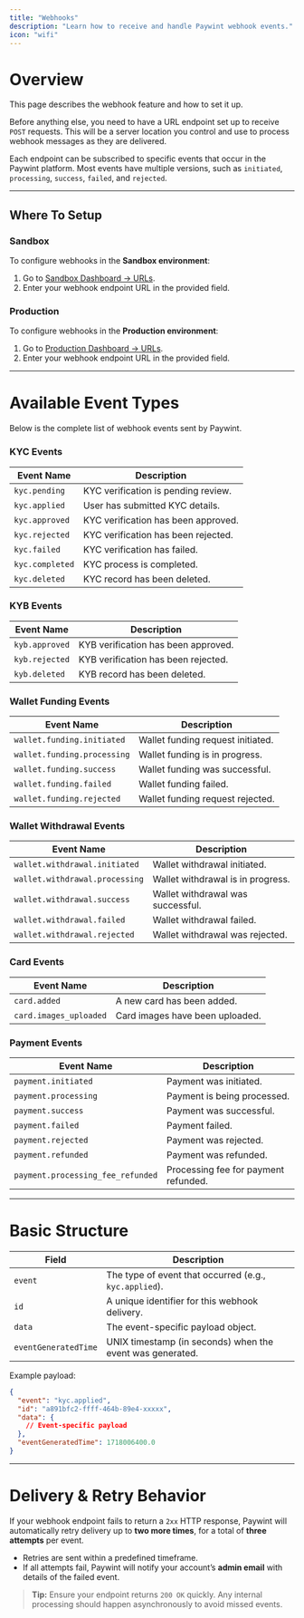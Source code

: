 ```yaml
---
title: "Webhooks"
description: "Learn how to receive and handle Paywint webhook events."
icon: "wifi"
---
```


# Overview

This page describes the webhook feature and how to set it up.

Before anything else, you need to have a URL endpoint set up to receive `POST` requests. This will be a server location you control and use to process webhook messages as they are delivered.

Each endpoint can be subscribed to specific events that occur in the Paywint platform. Most events have multiple versions, such as `initiated`, `processing`, `success`, `failed`, and `rejected`.

---

## Where To Setup

### Sandbox
To configure webhooks in the **Sandbox environment**:

1. Go to [Sandbox Dashboard → URLs](https://sandbox.merchant.paywint.com/app/settings/urls).
2. Enter your webhook endpoint URL in the provided field.

### Production
To configure webhooks in the **Production environment**:

1. Go to [Production Dashboard → URLs](https://merchant.paywint.com/app/settings/urls).
2. Enter your webhook endpoint URL in the provided field.

---

# Available Event Types

Below is the complete list of webhook events sent by Paywint.

### KYC Events
| Event Name      | Description                        |
|-----------------|------------------------------------|
| `kyc.pending`   | KYC verification is pending review. |
| `kyc.applied`   | User has submitted KYC details.     |
| `kyc.approved`  | KYC verification has been approved. |
| `kyc.rejected`  | KYC verification has been rejected. |
| `kyc.failed`    | KYC verification has failed.        |
| `kyc.completed` | KYC process is completed.           |
| `kyc.deleted`   | KYC record has been deleted.        |


### KYB Events
| Event Name      | Description                       |
|-----------------|-----------------------------------|
| `kyb.approved`  | KYB verification has been approved. |
| `kyb.rejected`  | KYB verification has been rejected. |
| `kyb.deleted`   | KYB record has been deleted.        |


### Wallet Funding Events
| Event Name                | Description                        |
|---------------------------|------------------------------------|
| `wallet.funding.initiated`  | Wallet funding request initiated. |
| `wallet.funding.processing` | Wallet funding is in progress.    |
| `wallet.funding.success`    | Wallet funding was successful.    |
| `wallet.funding.failed`     | Wallet funding failed.            |
| `wallet.funding.rejected`   | Wallet funding request rejected.  |


### Wallet Withdrawal Events
| Event Name                  | Description                        |
|-----------------------------|------------------------------------|
| `wallet.withdrawal.initiated`  | Wallet withdrawal initiated.    |
| `wallet.withdrawal.processing` | Wallet withdrawal is in progress. |
| `wallet.withdrawal.success`    | Wallet withdrawal was successful. |
| `wallet.withdrawal.failed`     | Wallet withdrawal failed.         |
| `wallet.withdrawal.rejected`   | Wallet withdrawal was rejected.    |


### Card Events
| Event Name           | Description                        |
|----------------------|------------------------------------|
| `card.added`         | A new card has been added.          |
| `card.images_uploaded` | Card images have been uploaded.   |


### Payment Events
| Event Name                    | Description                            |
|-------------------------------|----------------------------------------|
| `payment.initiated`           | Payment was initiated.                 |
| `payment.processing`          | Payment is being processed.            |
| `payment.success`             | Payment was successful.                |
| `payment.failed`              | Payment failed.                        |
| `payment.rejected`            | Payment was rejected.                  |
| `payment.refunded`            | Payment was refunded.                  |
| `payment.processing_fee_refunded` | Processing fee for payment refunded. |

---

# Basic Structure

| Field                | Description                                               |
| -------------------- | --------------------------------------------------------- |
| `event`              | The type of event that occurred (e.g., `kyc.applied`).    |
| `id`                 | A unique identifier for this webhook delivery.            |
| `data`               | The event-specific payload object.                        |
| `eventGeneratedTime` | UNIX timestamp (in seconds) when the event was generated. |

Example payload:

```json
{
  "event": "kyc.applied",
  "id": "a891bfc2-ffff-464b-89e4-xxxxx",
  "data": {
    // Event-specific payload
  },
  "eventGeneratedTime": 1718006400.0
}
````

---

# Delivery & Retry Behavior

If your webhook endpoint fails to return a `2xx` HTTP response, Paywint will automatically retry delivery up to **two more times**, for a total of **three attempts** per event.

* Retries are sent within a predefined timeframe.
* If all attempts fail, Paywint will notify your account’s **admin email** with details of the failed event.

> **Tip:** Ensure your endpoint returns `200 OK` quickly. Any internal processing should happen asynchronously to avoid missed events.